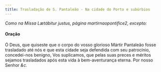 ```yaml
---
title: Trasladação de S. Pantaleão - Na cidade do Porto e subúrbios
---
```


<em>Como na Missa Lætábitur justus, página martirnaopontifice2, excepto:</em>

<h4 class="text-center">Oração</h4>
<div class="container-fluid">
  <div class="row">
    <div class="col-6 dropcaps text-justify"></div>
    <div class="col-6 dropcaps text-justify">
      Ó Deus, que quiseste que o corpo do vosso glorioso Mártir Pantaleão fosse
      trasladado até nós e que esta cidade seja defendida com seu patrocínio,
      concedei-nos benigno, Vos suplicamos, que pelas suas preces e méritos
      sejamos trasladados após esta vida à bem-aventurança eterna. Por nosso
      Senhor <em>&c.</em>
    </div>
</div>
